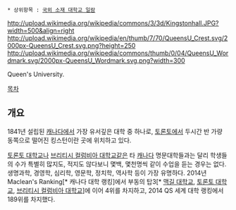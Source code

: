  * 상위항목 : [[국외 소재 대학교 일람]]

http://upload.wikimedia.org/wikipedia/commons/3/3d/Kingstonhall.JPG?width=500&align=right
http://upload.wikimedia.org/wikipedia/en/thumb/7/70/QueensU_Crest.svg/2000px-QueensU_Crest.svg.png?height=250
http://upload.wikimedia.org/wikipedia/commons/thumb/0/04/QueensU_Wordmark.svg/2000px-QueensU_Wordmark.svg.png?width=300

Queen's University.

[[목차]]
== 개요 ==
1841년 설립된 [[캐나다]]에서 가장 유서깊은 대학 중 하나로, [[토론토]]에서 두시간 반 가량 동쪽으로 떨어진 킹스턴이란 곳에 위치하고 있다.

[[토론토 대학교]]나 [[브리티시 컬럼비아 대학교]]같은 타 [[캐나다]] 명문대학들과는 달리 학생들의 수가 특별히 많지도, 적지도 않다보니 몇백, 몇천명씩 같이 수업을 듣는 경우는 없다. 생명과학, 경영학, 심리학, 영문학, 정치학, 역사학 등이 가장 유명하다. 2014년 Maclean's Ranking[* 캐나다 대학 랭킹]에서 부동의 탑3[* [[맥길 대학교]], [[토론토 대학교]], [[브리티시 컬럼비아 대학교]]]에 이어 4위를 차지하고, 2014 QS 세계 대학 랭킹에서 189위를 차지했다.

